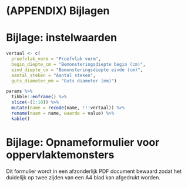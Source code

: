 # (APPENDIX) Bijlagen {-} 

# Bijlage: instelwaarden {#bijlage-params}

```r
vertaal <- c(
  proefvlak_vorm = "Proefvlak vorm",
  begin_diepte_cm = "Bemonsteringsdiepte begin (cm)",
  eind_diepte_cm = "Bemonsteringsdiepte einde (cm)",
  aantal_steken = "Aantal steken",
  guts_diameter_mm = "Guts diameter (mm)")

params %>%
  tibble::enframe() %>%
  slice(-(1:10)) %>%
  mutate(name = recode(name, !!!vertaal)) %>%
  rename(naam = name, waarde = value) %>%
  kable()
```



# Bijlage: Opnameformulier voor oppervlaktemonsters

Dit formulier wordt in een afzonderlijk PDF document bewaard zodat het duidelijk
op twee zijden van een A4 blad kan afgedrukt worden.

